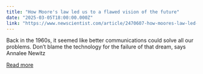 ```yaml
---
title: "How Moore's law led us to a flawed vision of the future"
date: "2025-03-05T18:00:00.000Z"
link: "https://www.newscientist.com/article/2470607-how-moores-law-led-us-to-a-flawed-vision-of-the-future/?utm_campaign=RSS%7CNSNS&utm_source=NSNS&utm_medium=RSS&utm_content=technology"
---
```


Back in the 1960s, it seemed like better communications could solve all our problems. Don’t blame the technology for the failure of that dream, says Annalee Newitz

[Read more](https://www.newscientist.com/article/2470607-how-moores-law-led-us-to-a-flawed-vision-of-the-future/?utm_campaign=RSS%7CNSNS&utm_source=NSNS&utm_medium=RSS&utm_content=technology)
